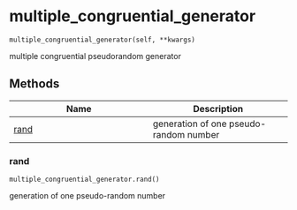 # multiple_congruential_generator { #generators.multiple_congruential_generator }

`multiple_congruential_generator(self, **kwargs)`

multiple congruential pseudorandom generator

## Methods

| Name | Description |
| --- | --- |
| [rand](#generators.multiple_congruential_generator.rand) | generation of one pseudo-random number |

### rand { #generators.multiple_congruential_generator.rand }

`multiple_congruential_generator.rand()`

generation of one pseudo-random number